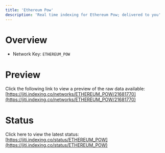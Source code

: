 ```yaml
---
title: 'Ethereum Pow'
description: 'Real time indexing for Ethereum Pow; delivered to you'
---
```


# Overview
- Network Key: `ETHEREUM_POW`

# Preview
Click the following link to view a preview of the raw data available: [https://jiti.indexing.co/networks/ETHEREUM_POW/21681770](https://jiti.indexing.co/networks/ETHEREUM_POW/21681770)

# Status
Click here to view the latest status: [https://jiti.indexing.co/status/ETHEREUM_POW](https://jiti.indexing.co/status/ETHEREUM_POW)
